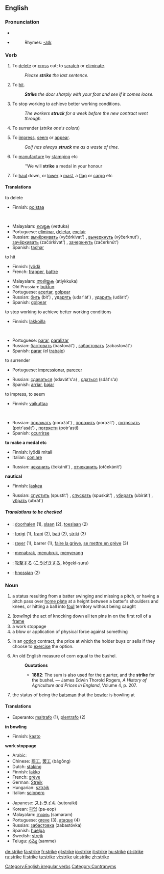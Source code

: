 ==English==

===Pronunciation===
*{{IPA|/stɻaɪk/}}
*{{audio|en-us-strike.ogg|Audio (US)}}
*:Rhymes: [[Rhymes:English:-aɪk|-aɪk]]

===Verb===
[[Category:English irregular verbs]]
{{en-verb|strikes|striking|struck|'''[[struck]]''' or '''[[stricken]]'''}}

# To [[delete]] or [[cross]] out; to [[scratch]] or [[eliminate]].
#:''Please '''strike''' the last sentence.''
# To [[hit]].
#:'''''Strike''' the door sharply with your foot and see if it comes loose.''
# To stop working to achieve better working conditions.
#:''The workers '''struck''' for a week before the new contract went through.''
# {{obsolete}} To surrender (''strike one's colors'')
# To [[impress]], [[seem]] or [[appear]].
#:''Golf has always '''struck''' me as a waste of time.''
# To [[manufacture]] by [[stamping]] etc
#:''We will '''strike''' a medal in your honour
#{{nautical}} To [[haul]] down, or [[lower]] a [[mast]], a [[flag]] or [[cargo]] etc

[[Category:Contranyms]]

====Translations====
;to delete
{{top}}
*Finnish: [[poistaa]]
&nbsp;
{{mid}}
*Malayalam: [[വെട്ടുക]] (vettuka)
*Portuguese: [[eliminar]], [[deletar]], [[excluir]]
*Russian: [[вычёркивать]] (vyčórkivat') {{impf}}, [[вычеркнуть]] (výčerknut') {{pf}}, [[зачёркивать]] (začórkivat') {{impf}}, [[зачеркнуть]] (začerknút') {{pf}}
*Spanish: [[tachar]]
{{bottom}}

;to hit
{{top}}
*Finnish: [[lyödä]]
*French: [[frapper]], [[battre]]
{{mid}}
*Malayalam: [[അടിയ്ക്കുക]] (atiykkuka)
*Old Prussian: [[buktun]]
*Portuguese: [[acertar]], [[golpear]]
*Russian: [[бить]] (bit') {{impf}}, [[ударять]] (udar'át') {{impf}}, [[ударить]] (udárit') {{pf}}
*Spanish: [[golpear]]
{{bottom}}

;to stop working to achieve better working conditions
{{top}}
*Finnish: [[lakkoilla]]
&nbsp;
{{mid}}
*Portuguese: [[parar]], [[paralizar]]
*Russian: [[бастовать]] (bastovát') {{impf}}, [[забастовать]] (zabastovát') {{pf}}
*Spanish: [[parar]] (el [[trabajo]]) {{pf}}
{{bottom}}

;to surrender
{{top}}
*Portuguese: [[impressionar]], [[parecer]]
{{mid}}
*Russian: [[сдаваться]] (sdavát's'a) {{impf}}, [[сдаться]] (sdát's'a) {{pf}}
*Spanish: [[arriar]], [[bajar]]
{{bottom}}

;to impress, to seem
{{top}}
*Finnish: [[vaikuttaa]]
&nbsp;
{{mid}}
*Russian: [[поражать]] (poražát') {{impf}}, [[поразить]] (porazít') {{pf}}, [[потрясать]] (potr'asát') {{impf}},  [[потрясти]] (potr'astí) {{pf}}
*Spanish: [[ocurrirse]]
{{bottom}}

'''to make a medal etc'''
{{top}}
*Finnish: lyödä mitali
*Italian: [[coniare]]
{{mid}}
*Russian: [[чеканить]] (čekánit') {{impf}}, [[отчеканить]] (otčekánit') {{pf}}
{{mid}}

{{bottom}}

'''nautical'''
{{top}}
*Finnish: [[laskea]]
{{mid}}
*Russian: [[спустить]] (spustít') {{impf}}, [[спускать]] (spuskát') {{pf}}, [[убирать]] (ubirát') {{impf}}, [[убрать]] (ubrát') {{pf}}
{{bottom}}

=====Translations to be checked=====
{{rfc-trans}}
*{{ttbc|Dutch}}: [[doorhalen]] (1), [[slaan]] (2), [[toeslaan]] (2)
*{{ttbc|Esperanto}}: [[forigi]] (1), [[frapi]] (2), [[bati]] (2), [[striki]] (3)
*{{ttbc|French}}: [[rayer]] (1), barrer (1), [[faire la grève]], [[se mettre en grève]] (3)
*{{ttbc|Indonesian}}: [[tabrak|menabrak]], [[tubruk|menubruk]], [[serang|menyerang]]
*{{ttbc|Japanese}}: [[攻撃]]する ([[こうげき]]する, kōgeki-suru)
*{{ttbc|Old English}}: [[hnossian]] (2)

===Noun===
{{en-noun}}

# {{baseball}} a status resulting from a batter swinging and missing a pitch, or having a pitch pass over [[home plate]] at a height between a batter's shoulders and knees, or hitting a ball into [[foul]] territory without being caught
# (''bowling'') the act of knocking down all ten pins in on the first roll of a [[frame]]
# a work stoppage
# a blow or application of physical force against something
# {{finance}} In an [[option]] contract, the price at which the holder buys or sells if they choose to [[exercise]] the option.
# An old English measure of corn equal to the bushel.
#:'''Quotations'''
#:*'''1882''': The sum is also used for the quarter, and the '''strike''' for the bushel. &mdash; James Edwin Thorold Rogers, ''A History of Agriculture and Prices in England'', Volume 4, p. 207.
#{{cricket}} the status of being the [[batsman]] that the [[bowler]] is bowling at

====Translations====
*Esperanto: [[maltrafo]] (1), [[plentrafo]] (2)

'''in bowling'''
{{top}}
*Finnish: [[kaato]]
{{bottom}}

'''work stoppage'''
{{top}}
*Arabic: {{ARchar|[[اضراب]]}} {{Unicode|(’iɖrá:b)}}
*Chinese: [[罷工]], [[罢工]] (bàgōng)
*Dutch: [[staking]]
*Finnish: [[lakko]]
*French: [[grève]] {{f}}
*German: [[Streik]]
*Hungarian: [[sztrájk]]
*Italian: [[sciopero]]
{{mid}}
*Japanese: [[ストライキ]] (sutoraiki)
*Korean: [[파업]] (pa-eop)
*Malayalam: [[സമരം]] (samaram)
*Portuguese: [[greve]] {{f}} (3), [[ataque]] {{m}} (4)
*Russian: [[забастовка]] (zabastóvka) {{f}}
*Spanish: [[huelga]] {{f}}
*Swedish: [[strejk]]
*Telugu: [[సమ్మె]] (samme)
{{bottom}}

[[de:strike]]
[[fa:strike]]
[[fr:strike]]
[[gl:strike]]
[[io:strike]]
[[it:strike]]
[[hu:strike]]
[[pt:strike]]
[[ru:strike]]
[[fi:strike]]
[[ta:strike]]
[[vi:strike]]
[[uk:strike]]
[[zh:strike]]